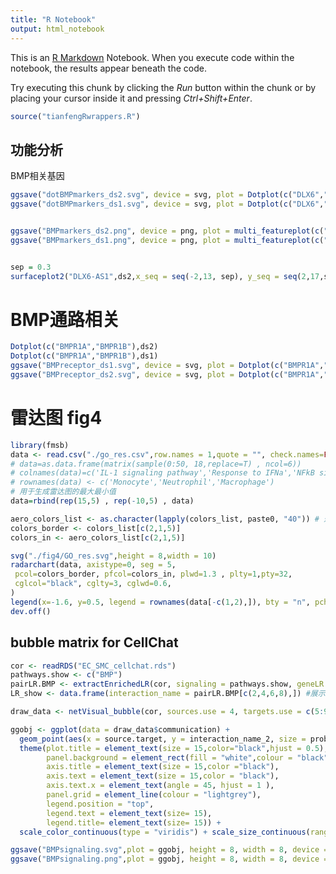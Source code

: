 ```yaml
---
title: "R Notebook"
output: html_notebook
---
```


This is an [R Markdown](http://rmarkdown.rstudio.com) Notebook. When you execute code within the notebook, the results appear beneath the code. 

Try executing this chunk by clicking the *Run* button within the chunk or by placing your cursor inside it and pressing *Ctrl+Shift+Enter*. 
```r
source("tianfengRwrappers.R")
```

## 功能分析
BMP相关基因
```r

ggsave("dotBMPmarkers_ds2.svg", device = svg, plot = Dotplot(c("DLX6","DLX5","DLX6-AS1","SOST"),ds2), height = 6, width = 8)
ggsave("dotBMPmarkers_ds1.svg", device = svg, plot = Dotplot(c("DLX6","DLX5","DLX6-AS1","SOST"),ds1), height = 6, width = 8)


ggsave("BMPmarkers_ds2.png", device = png, plot = multi_featureplot(c("DLX6","DLX5","DLX6-AS1","SOST"),ds2,labels = ""), height = 6, width = 7)
ggsave("BMPmarkers_ds1.png", device = png, plot = multi_featureplot(c("DLX6","DLX5","DLX6-AS1","SOST"),ds1,labels = ""), height = 6, width = 7)


sep = 0.3
surfaceplot2("DLX6-AS1",ds2,x_seq = seq(-2,13, sep), y_seq = seq(2,17,sep), z_height = 4)
```

# BMP通路相关
```r
Dotplot(c("BMPR1A","BMPR1B"),ds2)
Dotplot(c("BMPR1A","BMPR1B"),ds1)
ggsave("BMPreceptor_ds1.svg", device = svg, plot = Dotplot(c("BMPR1A","BMPR1B"),ds1), height = 6, width = 5)
ggsave("BMPreceptor_ds2.svg", device = svg, plot = Dotplot(c("BMPR1A","BMPR1B"),ds2), height = 6, width = 5)
```




# 雷达图 fig4
```r
library(fmsb)
data <- read.csv("./go_res.csv",row.names = 1,quote = "", check.names=FALSE)
# data=as.data.frame(matrix(sample(0:50, 18,replace=T) , ncol=6))
# colnames(data)=c('IL-1 signaling pathway','Response to IFNa','NFkB signaling pathway','IL-6 signaling pathway', 'Muscle contraction','Response to IFNr')
# rownames(data) <- c('Monocyte','Neutrophil','Macrophage')
# 用于生成雷达图的最大最小值
data=rbind(rep(15,5) , rep(-10,5) , data)

aero_colors_list <- as.character(lapply(colors_list, paste0, "40")) # 透明化颜色
colors_border <- colors_list[c(2,1,5)]
colors_in <- aero_colors_list[c(2,1,5)]

svg("./fig4/GO_res.svg",height = 8,width = 10)
radarchart(data, axistype=0, seg = 5,
 pcol=colors_border, pfcol=colors_in, plwd=1.3 , plty=1,pty=32,
 cglcol="black", cglty=3, cglwd=0.6,
)
legend(x=-1.6, y=0.5, legend = rownames(data[-c(1,2),]), bty = "n", pch=20 , col=colors_border, text.col = "black", cex=1, pt.cex=2)
dev.off()
```
## bubble matrix for CellChat
```r
cor <- readRDS("EC_SMC_cellchat.rds")
pathways.show <- c("BMP")
pairLR.BMP <- extractEnrichedLR(cor, signaling = pathways.show, geneLR.return = FALSE,thresh = 0.001)
LR_show <- data.frame(interaction_name = pairLR.BMP[c(2,4,6,8),]) #展示BMP作为配体

draw_data <- netVisual_bubble(cor, sources.use = 4, targets.use = c(5:9), pairLR.use = LR_show, remove.isolate = F, return.data = T)

ggobj <- ggplot(data = draw_data$communication) + 
  geom_point(aes(x = source.target, y = interaction_name_2, size = prob, color = prob)) + 
  theme(plot.title = element_text(size = 15,color="black",hjust = 0.5),
        panel.background = element_rect(fill = "white",colour = "black"),
        axis.title = element_text(size = 15,color ="black"), 
        axis.text = element_text(size = 15,color = "black"),
        axis.text.x = element_text(angle = 45, hjust = 1 ),
        panel.grid = element_line(colour = "lightgrey"),
        legend.position = "top",
        legend.text = element_text(size= 15),
        legend.title= element_text(size= 15)) + 
  scale_color_continuous(type = "viridis") + scale_size_continuous(range=c(1,10))

ggsave("BMPsignaling.svg",plot = ggobj, height = 8, width = 8, device = svg)
ggsave("BMPsignaling.png",plot = ggobj, height = 8, width = 8, device = png)
```






